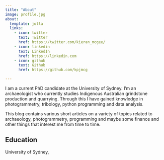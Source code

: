 ```yaml
---
title: "About"
image: profile.jpg
about:
  template: jolla
  links:
    - icon: twitter
      text: Twitter
      href: https://twitter.com/kieran_mcgee/
    - icon: linkedin
      text: LinkedIn
      href: https://linkedin.com
    - icon: github
      text: Github
      href: https://github.com/kpjmcg

---
```


I am a current PhD candidate at the University of Sydney. I'm an archaeologist who currently studies Indigenous Australian grindstone production and quarrying. Through this I have gained knowledge in photogrammetry, tribology, python programming and data analysis. 


This blog contains various short articles on a variety of topics related to archaeology, photogrammetry, programming and maybe some finance and other things that interest me from time to time. 

## Education

University of Sydney, 

